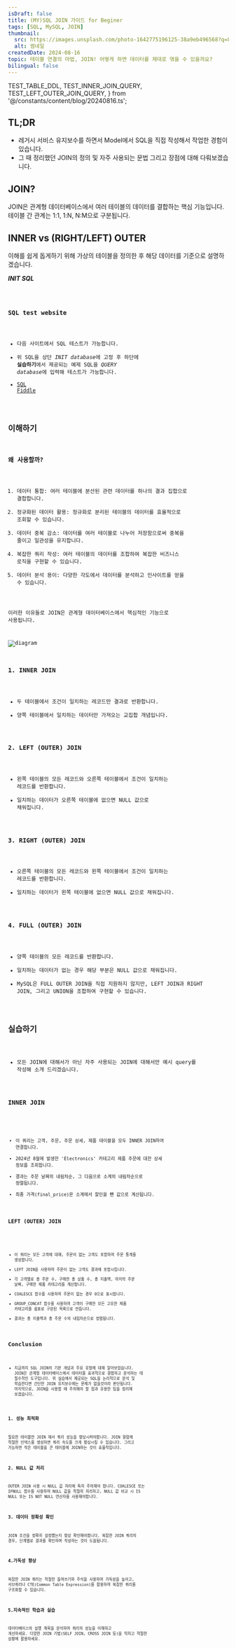 ```yaml
---
isDraft: false
title: (MY)SQL JOIN 가이드 for Beginer
tags: [SQL, MySQL, JOIN]
thumbnail:
  src: https://images.unsplash.com/photo-1642775196125-38a9eb496568?q=80&w=2664&auto=format&fit=crop&ixlib=rb-4.0.3&ixid=M3wxMjA3fDB8MHxwaG90by1wYWdlfHx8fGVufDB8fHx8fA%3D%3D
  alt: 썸네일
createdDate: 2024-08-16
topic: 테이블 연결의 마법, JOIN! 어떻게 하면 데이터를 제대로 엮을 수 있을까요?
bilingual: false
---
```


  TEST_TABLE_DDL,
  TEST_INNER_JOIN_QUERY,
  TEST_LEFT_OUTER_JOIN_QUERY,
} from '@/constants/content/blog/20240816.ts';

## TL;DR

- 레거시 서비스 유지보수를 하면서 Model에서 SQL을 직접 작성해서 작업한 경험이 있습니다.
- 그 때 정리했던 JOIN의 정의 및 자주 사용되는 문법 그리고 장점에 대해 다뤄보겠습니다.

## JOIN?

JOIN은 관계형 데이터베이스에서 여러 테이블의 데이터를 결합하는 핵심 기능입니다. 테이블 간 관계는 1:1, 1:N, N:M으로 구분됩니다.

## INNER vs (RIGHT/LEFT) OUTER

이해를 쉽게 돕게하기 위해 가상의 테이블을 정의한 후 해당 데이터를 기준으로 설명하겠습니다.

**_INIT SQL_**

<Code code={TEST_TABLE_DDL} lang="sql" />

### SQL test website

- 다음 사이트에서 SQL 테스트가 가능합니다.
- 위 SQL을 상단 *INIT database*에 고정 후 하단에 **실습하기**에서 제공되는 예제 SQL을 *QUERY database*에 입력해 테스트가 가능합니다.
- [SQL Fiddle](https://sqlfiddle.com/mysql/online-compiler)

## 이해하기

### 왜 사용할까?

1. 데이터 통합: 여러 테이블에 분산된 관련 데이터를 하나의 결과 집합으로 결합합니다.
2. 정규화된 데이터 활용: 정규화로 분리된 테이블의 데이터를 효율적으로 조회할 수 있습니다.
3. 데이터 중복 감소: 데이터를 여러 테이블로 나누어 저장함으로써 중복을 줄이고 일관성을 유지합니다.
4. 복잡한 쿼리 작성: 여러 테이블의 데이터를 조합하여 복잡한 비즈니스 로직을 구현할 수 있습니다.
5. 데이터 분석 용이: 다양한 각도에서 데이터를 분석하고 인사이트를 얻을 수 있습니다.

이러한 이유들로 JOIN은 관계형 데이터베이스에서 핵심적인 기능으로 사용됩니다.

![diagram](/images/blog/20240816/diagram.png)

### 1. INNER JOIN

- 두 테이블에서 조건이 일치하는 레코드만 결과로 반환합니다.
- 양쪽 테이블에서 일치하는 데이터만 가져오는 교집합 개념입니다.

### 2. LEFT (OUTER) JOIN

- 왼쪽 테이블의 모든 레코드와 오른쪽 테이블에서 조건이 일치하는 레코드를 반환합니다.
- 일치하는 데이터가 오른쪽 테이블에 없으면 NULL 값으로 채워집니다.

### 3. RIGHT (OUTER) JOIN

- 오른쪽 테이블의 모든 레코드와 왼쪽 테이블에서 조건이 일치하는 레코드를 반환합니다.
- 일치하는 데이터가 왼쪽 테이블에 없으면 NULL 값으로 채워집니다.

### 4. FULL (OUTER) JOIN

- 양쪽 테이블의 모든 레코드를 반환합니다.
- 일치하는 데이터가 없는 경우 해당 부분은 NULL 값으로 채워집니다.
- MySQL은 FULL OUTER JOIN을 직접 지원하지 않지만, LEFT JOIN과 RIGHT JOIN, 그리고 UNION을 조합하여 구현할 수 있습니다.

## 실습하기

- 모든 JOIN에 대해서가 아닌 자주 사용되는 JOIN에 대해서만 예시 query를 작성해 소개 드리겠습니다.

### INNER JOIN

<Code code={TEST_INNER_JOIN_QUERY} lang="sql" />

- 이 쿼리는 고객, 주문, 주문 상세, 제품 테이블을 모두 INNER JOIN하여 연결합니다.
- 2024년 8월에 발생한 'Electronics' 카테고리 제품 주문에 대한 상세 정보를 조회합니다.
- 결과는 주문 날짜의 내림차순, 그 다음으로 소계의 내림차순으로 정렬됩니다.
- 최종 가격(final_price)은 소계에서 할인을 뺀 값으로 계산됩니다.

### LEFT (OUTER) JOIN

<Code code={TEST_LEFT_OUTER_JOIN_QUERY} lang="sql" />

- 이 쿼리는 모든 고객에 대해, 주문이 없는 고객도 포함하여 주문 통계를 생성합니다.
- LEFT JOIN을 사용하여 주문이 없는 고객도 결과에 포함시킵니다.
- 각 고객별로 총 주문 수, 구매한 총 상품 수, 총 지출액, 마지막 주문 날짜, 구매한 제품 카테고리를 계산합니다.
- COALESCE 함수를 사용하여 주문이 없는 경우 0으로 표시합니다.
- GROUP_CONCAT 함수를 사용하여 고객이 구매한 모든 고유한 제품 카테고리를 쉼표로 구분된 목록으로 만듭니다.
- 결과는 총 지출액과 총 주문 수의 내림차순으로 정렬됩니다.

## Conclusion

- 지금까지 SQL JOIN의 기본 개념과 주요 유형에 대해 알아보았습니다. JOIN은 관계형 데이터베이스에서 데이터를 효과적으로 결합하고 분석하는 데 필수적인 도구입니다.
  위 실습에서 제공되는 SQL을 논리적으로 분석 및 학습한다면 간단한 JOIN 유지보수에는 문제가 없을것이라 판단됩니다.
  마지막으로, JOIN을 사용할 때 주의해야 할 점과 유용한 팁을 정리해 보겠습니다.

### 1. 성능 최적화

필요한 테이블만 JOIN 해서 쿼리 성능을 향상시켜야합니다.
JOIN 컬럼에 적절한 인덱스를 생성하면 쿼리 속도를 크게 향상시킬 수 있습니다.
그리고 가능하면 작은 테이블을 큰 테이블에 JOIN하는 것이 효율적입니다.

### 2. NULL 값 처리

OUTER JOIN 사용 시 NULL 값 처리에 특히 주의해야 합니다.
COALESCE 또는 IFNULL 함수를 사용하여 NULL 값을 적절히 처리하고,
NULL 값 비교 시 IS NULL 또는 IS NOT NULL 연산자를 사용해야합니다.

### 3. 데이터 정확성 확인

JOIN 조건을 정확히 설정했는지 항상 확인해야합니다.
복잡한 JOIN 쿼리의 경우, 단계별로 결과를 확인하며 작성하는 것이 도움됩니다.

### 4.가독성 향상

복잡한 JOIN 쿼리는 적절한 들여쓰기와 주석을 사용하여 가독성을 높이고,
서브쿼리나 CTE(Common Table Expression)를 활용하여 복잡한 쿼리를 구조화할 수 있습니다.

### 5.지속적인 학습과 실습

데이터베이스의 실행 계획을 분석하여 쿼리의 성능을 이해하고 개선하세요.
다양한 JOIN 기법(SELF JOIN, CROSS JOIN 등)을 익히고 적절한 상황에 활용하세요.
